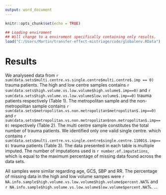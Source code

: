 ---
output: word_document
---

```{r setup, include=FALSE}
knitr::opts_chunk$set(echo = TRUE)

## Loading enviroment
## Will change to a enviroment specifically containing only results.
load("C:/Users/Martin/transfer-effect-mistriage/code/globalenv.RData")
```

# Results

We analyseed data from `r sum(data.sets$multi.centre.vs.single.centre$multi.centre$.imp == 0) ` trauma patients. The high and low centre samples contains `r sum(data.sets$high.volume.vs.low.volume$high.volume$.imp==0) ` and `r sum(data.sets$high.volume.vs.low.volume$low.volume$.imp==0)` trauma patients respectively (Table 1). The metropolitan sample and the non-metropolitan sample contains `r sum(data.sets$metropolitan.vs.non.metropolitan$metropolitan$.imp==0) ` and `r sum(data.sets$metropolitan.vs.non.metropolitan$non.metropolitan$.imp==0) ` respectively (Table 2). The multi centre sample constitutes the total number of trauma patients. We identified only one valid single centre. which contains `r  sum(data.sets$multi.centre.vs.single.centre$single.centre.11001$.imp==0) ` trauma patients (Table 3). The data presented in each table is multiple imputed. The number of imputations used is `r number.of.imputations  `, which is equal to the maximum percentage of missing data found across the data sets.

All samples were similar regarding age, GCS, SBP and RR. The percentage of missing data in the high and low volume sampes were `r NA.info.sample$high.volume.vs.low.volume$high.volume$percent.NA`% and `r NA.info.sample$high.volume.vs.low.volume$low.volume$percent.NA`%. ...
